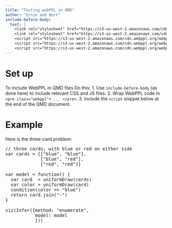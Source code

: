 ```yaml
---
title: "Testing webPPL in QMD"
author: "Ernie and Bert"
include-before-body:
  text: |
    <link rel="stylesheet" href="https://s3-us-west-2.amazonaws.com/cdn.webppl.org/webppl-editor-1.0.9.css">
    <link rel="stylesheet" href="https://s3-us-west-2.amazonaws.com/cdn.webppl.org/webppl-viz-0.7.11.css">
    <script src="https://s3-us-west-2.amazonaws.com/cdn.webppl.org/webppl-editor-1.0.9.js"></script>
    <script src="https://s3-us-west-2.amazonaws.com/cdn.webppl.org/webppl-viz-0.7.11.js"></script>
    <script src="https://s3-us-west-2.amazonaws.com/cdn.webppl.org/webppl-v0.9.13.js" defer async></script>
---
```


# Set up

To include WebPPL in QMD files Do this:
1. Use `include-before-body` (as done here) to include relevant CSS and JS files.
2. Wrap WebPPL code in `<pre class="webppl"> ... </pre>`.
3. Include the `script` snippet below at the end of the QMD document.


# Example

Here is the three-card problem:

<pre class="webppl">
// three cards; with blue or red on either side
var cards = [["blue", "blue"],
             ["blue", "red"],
             ["red", "red"]]

var model = function() {
  var card  = uniformDraw(cards)
  var color = uniformDraw(card)
  condition(color == "blue")
  return card.join("-")
}

viz(Infer({method: "enumerate",
           model: model
           }))
</pre>

<script>
// find all <pre> elements and set up the editor on them
var preEls = Array.prototype.slice.call(
                  document.getElementsByClassName("webppl"));
preEls.map(function(el) {
    console.log(el);
    editor.setup(el, {language: 'webppl'}); });
</script>